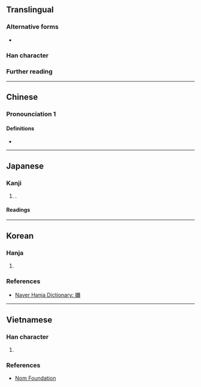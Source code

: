 {{character info}}
==Translingual==

===Alternative forms===
* {{zh-l|妳}}

===Han character===
{{Han char|rn=38|rad=女|as=14|sn=17|four=41427|canj=VMFB|ids=⿰女爾}}

===Further reading===
{{Han ref|kx=0272.470|dkj=06824|dj=0541.060|hdz=21086.020|uh=5B2D}}

----

==Chinese==
===Pronounciation 1===
{{zh-pron
|m=nǎi
|m-s=nai3
|c=naai5
|mc=y
|oc=y
|cat=n
}}

====Definitions====
{{zh-hanzi}}
* {{zh-alt form|奶}}

----

==Japanese==

===Kanji===
{{ja-kanji|grade=|rs=女14|shin=妳}}

# {{ja-kyu sp|妳}}.

====Readings====
{{ja-readings
|goon=ない,ね,に
|kanon=だい,でい,じ<ぢ
|kun=はは-,はぐく-む,あね-
}}

----

==Korean==

===Hanja===
{{ko-hanja|젖|내}}

# {{rfdef|ko|sort=女14}}

===References===
* [https://web.archive.org/web/20210411193442/https://hanja.dict.naver.com/hanja?q=%E5%AC%AD Naver Hanja Dictionary: 嬭]

----

==Vietnamese==

===Han character===
{{vi-readings|hanviet=nãi,nè,nẽ|nom=nãi|rs=女14}}

# {{rfdef|vi|sort=女14}}

===References===
* [http://nomfoundation.org/common/nom_details.php?codepoint=5B2D Nom Foundation]